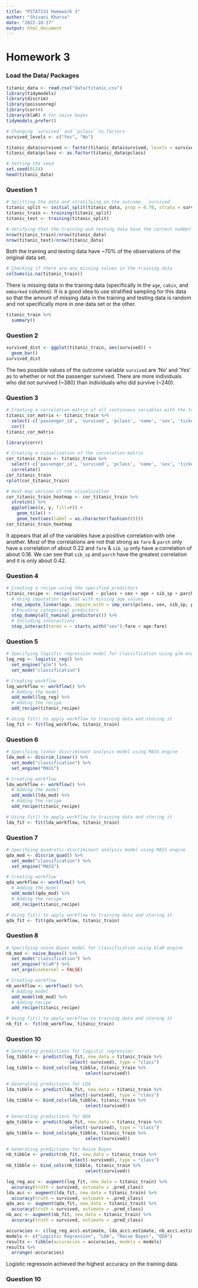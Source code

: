 ```yaml
---
title: "PSTAT131 Homework 3"
author: "Shivani Kharva"
date: "2022-10-17"
output: html_document
---
```


# Homework 3

### Load the Data/ Packages

```r
titanic_data <- read.csv("data/titanic.csv")
library(tidymodels)
library(discrim)
library(poissonreg)
library(corrr)
library(klaR) # for naive bayes
tidymodels_prefer()
```

```r
# Changing `survived` and `pclass` to factors
survived_levels <- c("Yes", "No")

titanic_data$survived <- factor(titanic_data$survived, levels = survived_levels)
titanic_data$pclass <- as.factor(titanic_data$pclass)

# Setting the seed
set.seed(0124)
head(titanic_data)
```

### Question 1

```r
# Splitting the data and stratifying on the outcome, `survived`
titanic_split <- initial_split(titanic_data, prop = 0.70, strata = survived)
titanic_train <- training(titanic_split)
titanic_test <- training(titanic_split)
```

```r
# Verifying that the training and testing data have the correct number of outcomes
nrow(titanic_train)/nrow(titanic_data)
nrow(titanic_test)/nrow(titanic_data)
```

Both the training and testing data have ~70% of the observations of the original data set.

```r
# Checking if there are any missing values in the training data
colSums(is.na(titanic_train))
```

There is missing data in the training data (specifically in the `age`, `cabin`, and `embarked` columns). It is a good idea to use stratified sampling for this data so that the amount of missing data in the training and testing data is random and not specifically more in one data set or the other.  

```r
titanic_train %>% 
  summary()
```

### Question 2  

```r
survived_dist <- ggplot(titanic_train, aes(survived)) +
  geom_bar()
survived_dist
```

The two possible values of the outcome variable `survived` are 'No' and 'Yes' as to whether or not the passenger survived. There are more individuals who did not survived (~380) than individuals who did survive (~240).  

### Question 3  

```r
# Creating a correlation matrix of all continuous variables with the training data set
titanic_cor_matrix <- titanic_train %>% 
  select(-c('passenger_id', 'survived', 'pclass', 'name', 'sex', 'ticket', 'cabin', 'embarked')) %>% 
  cor()
titanic_cor_matrix
```

```r
library(corrr)

# Creating a visualization of the correlation matrix
cor_titanic_train <- titanic_train %>% 
  select(-c('passenger_id', 'survived', 'pclass', 'name', 'sex', 'ticket', 'cabin', 'embarked')) %>% 
  correlate()
cor_titanic_train
rplot(cor_titanic_train)

# Heat map version of the visualization
cor_titanic_train_heatmap <- cor_titanic_train %>% 
  stretch() %>% 
  ggplot(aes(x, y, fill=r)) +
    geom_tile() +
    geom_text(aes(label = as.character(fashion(r))))
cor_titanic_train_heatmap
```

It appears that all of the variables have a positive correlation with one another. Most of the correlations are not that strong as `fare` & `parch` only have a correlation of about 0.22 and `fare` & `sib_sp` only have a correlation of about 0.18. We can see that `sib_sp` and `parch` have the greatest correlation and it is only about 0.42.  

### Question 4  

```r
# Creating a recipe using the specified predictors
titanic_recipe <- recipe(survived ~ pclass + sex + age + sib_sp + parch + fare, data = titanic_data) %>% 
  # Using imputation to deal with missing age values
  step_impute_linear(age, impute_with = imp_vars(pclass, sex, sib_sp, parch, fare)) %>% 
  # Encoding categorical predictors
  step_dummy(all_nominal_predictors()) %>% 
  # Including interactions
  step_interact(terms = ~ starts_with("sex"):fare + age:fare)
```

### Question 5  

```r
# Specifying logistic regression model for classification using glm engine
log_reg <- logistic_reg() %>%
  set_engine("glm") %>% 
  set_mode("classification")

# Creating workflow
log_workflow <- workflow() %>% 
  # Adding the model
  add_model(log_reg) %>% 
  # Adding the recipe
  add_recipe(titanic_recipe)

# Using fit() to apply workflow to training data and storing it
log_fit <- fit(log_workflow, titanic_train)
```

### Question 6  

```r
# Specifying linear discriminant analysis model using MASS engine
lda_mod <- discrim_linear() %>% 
  set_mode("classification") %>% 
  set_engine("MASS")

# Creating workflow
lda_workflow <- workflow() %>% 
  # Adding the model
  add_model(lda_mod) %>% 
  # Adding the recipe
  add_recipe(titanic_recipe)

# Using fit() to apply workflow to training data and storing it
lda_fit <- fit(lda_workflow, titanic_train)
```

### Question 7  

```r
# Specifying quadratic discriminant analysis model using MASS engine
qda_mod <- discrim_quad() %>% 
  set_mode("classification") %>% 
  set_engine("MASS")

# Creating workflow
qda_workflow <- workflow() %>% 
  # Adding the model
  add_model(qda_mod) %>% 
  # Adding the recipe
  add_recipe(titanic_recipe)

# Using fit() to apply workflow to training data and storing it
qda_fit <- fit(qda_workflow, titanic_train)
```

### Question 8  

```r
# Specifying naive Bayes model for classification using klaR engine
nb_mod <- naive_Bayes() %>% 
  set_mode("classification") %>% 
  set_engine("klaR") %>% 
  set_args(usekernel = FALSE)

# Creating workflow
nb_workflow <- workflow() %>% 
  # Adding model
  add_model(nb_mod) %>% 
  # Adding recipe
  add_recipe(titanic_recipe)

# Using fit() to apply workflow to training data and storing it
nb_fit <- fit(nb_workflow, titanic_train)
```

### Question 10  

```r
# Generating predictions for logistic regression
log_tibble <- predict(log_fit, new_data = titanic_train %>% 
                        select(-survived), type = "class")
log_tibble <- bind_cols(log_tibble, titanic_train %>% 
                              select(survived))

# Generating predictions for LDA
lda_tibble <- predict(lda_fit, new_data = titanic_train %>% 
                        select(-survived), type = "class")
lda_tibble <- bind_cols(lda_tibble, titanic_train %>% 
                              select(survived))

# Generating predictions for QDA
qda_tibble <- predict(qda_fit, new_data = titanic_train %>% 
                        select(-survived), type = "class")
qda_tibble <- bind_cols(qda_tibble, titanic_train %>% 
                              select(survived))

# Generating predictions for Naive Bayes
nb_tibble <- predict(nb_fit, new_data = titanic_train %>% 
                        select(-survived), type = "class")
nb_tibble <- bind_cols(nb_tibble, titanic_train %>% 
                              select(survived))
```

```r
log_reg_acc <- augment(log_fit, new_data = titanic_train) %>% 
  accuracy(truth = survived, estimate = .pred_class)
lda_acc <- augment(lda_fit, new_data = titanic_train) %>% 
  accuracy(truth = survived, estimate = .pred_class)
qda_acc <- augment(qda_fit, new_data = titanic_train) %>% 
  accuracy(truth = survived, estimate = .pred_class)
nb_acc <- augment(nb_fit, new_data = titanic_train) %>% 
  accuracy(truth = survived, estimate = .pred_class)

accuracies <- c(log_reg_acc$.estimate, lda_acc$.estimate, nb_acc$.estimate, qda_acc$.estimate)
models <- c("Logistic Regression", "LDA", "Naive Bayes", "QDA")
results <- tibble(accuracies = accuracies, models = models)
results %>% 
  arrange(-accuracies)
```

Logistic regressoin achieved the highest accuracy on the training data.  

### Question 10  

```r

```











